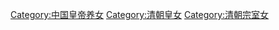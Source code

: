 [[Category:中国皇帝养女|Category:中国皇帝养女]]
[[Category:清朝皇女|Category:清朝皇女]]
[[Category:清朝宗室女|Category:清朝宗室女]]